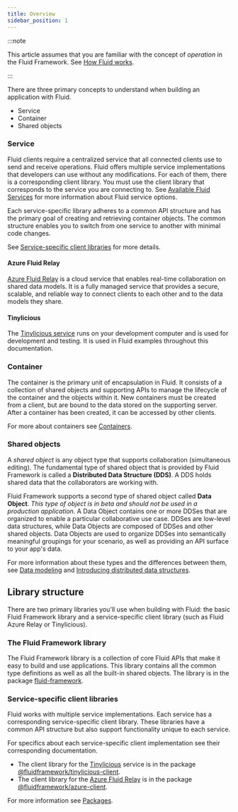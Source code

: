 ```yaml
---
title: Overview
sidebar_position: 1
---
```


:::note

This article assumes that you are familiar with the concept of _operation_ in the Fluid Framework. See [How Fluid works](..#how-fluid-works).

:::

There are three primary concepts to understand when building an application with Fluid.

-   Service
-   Container
-   Shared objects

### Service

Fluid clients require a centralized service that all connected clients use to send and receive operations. Fluid offers multiple service implementations that developers can use without any modifications. For each of them, there is a corresponding client library. You must use the client library that corresponds to the service you are connecting to. See [Available Fluid Services](../deployment/service-options) for more information about Fluid service options.

Each service-specific library adheres to a common API structure and has the primary goal of creating and retrieving container objects. The common structure enables you to switch from one service to another with minimal code changes.

See [Service-specific client libraries](#service-specific-client-libraries) for more details.

#### Azure Fluid Relay

[Azure Fluid Relay](../deployment/azure-fluid-relay) is a cloud service that enables real-time collaboration on shared data models. It is a fully managed service that provides a secure, scalable, and reliable way to connect clients to each other and to the data models they share.

#### Tinylicious

The [Tinylicious service](/docs/testing/tinylicious) runs on your development computer and is used for development and testing.
It is used in Fluid examples throughout this documentation.

### Container

The container is the primary unit of encapsulation in Fluid. It consists of a collection of shared objects and supporting APIs to manage the lifecycle of the container and the objects within it. New containers must be created from a client, but are bound to the data stored on the supporting server. After a container has been created, it can be accessed by other clients.

For more about containers see [Containers](./containers).

### Shared objects

A _shared object_ is any object type that supports collaboration (simultaneous editing).
The fundamental type of shared object that is provided by Fluid Framework is called a **Distributed Data Structure (DDS)**. A DDS holds shared data that the collaborators are working with.

Fluid Framework supports a second type of shared object called **Data Object**.
_This type of object is in beta and should not be used in a production application._
A Data Object contains one or more DDSes that are organized to enable a particular collaborative use case.
DDSes are low-level data structures, while Data Objects are composed of DDSes and other shared objects.
Data Objects are used to organize DDSes into semantically meaningful groupings for your scenario, as well as providing an API surface to your app's data.

For more information about these types and the differences between them, see [Data modeling](./data-modeling) and [Introducing distributed data structures](./dds).

## Library structure

There are two primary libraries you'll use when building with Fluid: the basic Fluid Framework library and a service-specific client library (such as Fluid Azure Relay or Tinylicious).

### The Fluid Framework library

The Fluid Framework library is a collection of core Fluid APIs that make it easy to build and use applications.
This library contains all the common type definitions as well as all the built-in shared objects.
The library is in the package [fluid-framework](https://www.npmjs.com/package/fluid-framework).

### Service-specific client libraries

Fluid works with multiple service implementations. Each service has a corresponding service-specific client library. These libraries have a common API structure but also support functionality unique to each service.

For specifics about each service-specific client implementation see their corresponding documentation.

-   The client library for the [Tinylicious](/docs/testing/tinylicious) service is in the package [@fluidframework/tinylicious-client](https://www.npmjs.com/package/@fluidframework/tinylicious-client).
-   The client library for the [Azure Fluid Relay](../deployment/azure-fluid-relay) is in the package [@fluidframework/azure-client](https://www.npmjs.com/package/@fluidframework/azure-client).

For more information see [Packages](./packages).

